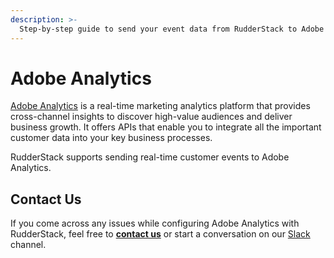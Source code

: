 ```yaml
---
description: >-
  Step-by-step guide to send your event data from RudderStack to Adobe Analytics.
---
```


# Adobe Analytics

[Adobe Analytics](https://www.adobe.io/apis/experiencecloud/analytics.html) is a real-time marketing analytics platform that provides cross-channel insights to discover high-value audiences and deliver business growth. It offers APIs that enable you to integrate all the important customer data into your key business processes.

RudderStack supports sending real-time customer events to Adobe Analytics.

## Contact Us

If you come across any issues while configuring Adobe Analytics with RudderStack, feel free to [**contact us**](mailto:%20docs@rudderstack.com) or start a conversation on our [Slack](https://resources.rudderstack.com/join-rudderstack-slack) channel.
